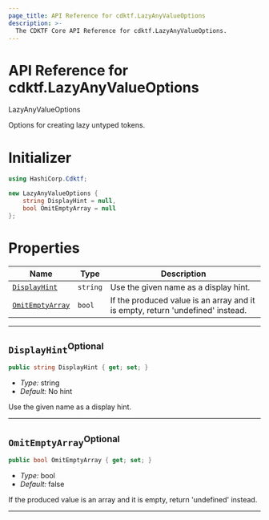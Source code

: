 ```yaml
---
page_title: API Reference for cdktf.LazyAnyValueOptions
description: >-
  The CDKTF Core API Reference for cdktf.LazyAnyValueOptions.
---
```


<!-- This file is generated through yarn generate-docs -->

# API Reference for cdktf.LazyAnyValueOptions

   LazyAnyValueOptions <a name="LazyAnyValueOptions" id="cdktf.LazyAnyValueOptions"></a>
  
  Options for creating lazy untyped tokens.
  
  # Initializer <a name="Initializer" id="cdktf.LazyAnyValueOptions.Initializer"></a>
  
  ```csharp
  using HashiCorp.Cdktf;
  
  new LazyAnyValueOptions {
      string DisplayHint = null,
      bool OmitEmptyArray = null
  };
  ```
  
  # Properties <a name="Properties" id="Properties"></a>
  
  | **Name** | **Type** | **Description** |
  | --- | --- | --- |
  | <code><a href="#cdktf.LazyAnyValueOptions.property.displayHint">DisplayHint</a></code> | <code>string</code> | Use the given name as a display hint. |
  | <code><a href="#cdktf.LazyAnyValueOptions.property.omitEmptyArray">OmitEmptyArray</a></code> | <code>bool</code> | If the produced value is an array and it is empty, return 'undefined' instead. |
  
  ---
  
  ## `DisplayHint`<sup>Optional</sup> <a name="DisplayHint" id="cdktf.LazyAnyValueOptions.property.displayHint"></a>
  
  ```csharp
  public string DisplayHint { get; set; }
  ```
  
  - *Type:* string
  - *Default:* No hint
  
  Use the given name as a display hint.
  
  ---
  
  ## `OmitEmptyArray`<sup>Optional</sup> <a name="OmitEmptyArray" id="cdktf.LazyAnyValueOptions.property.omitEmptyArray"></a>
  
  ```csharp
  public bool OmitEmptyArray { get; set; }
  ```
  
  - *Type:* bool
  - *Default:* false
  
  If the produced value is an array and it is empty, return 'undefined' instead.
  
  ---
  
